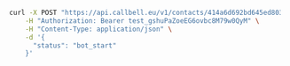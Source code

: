 ```bash
  curl -X POST "https://api.callbell.eu/v1/contacts/414a6d692bd645ed803f2e7ce360d4c8/bot" \
      -H "Authorization: Bearer test_gshuPaZoeEG6ovbc8M79w0QyM" \
      -H "Content-Type: application/json" \
      -d '{
        "status": "bot_start"
      }'
```
